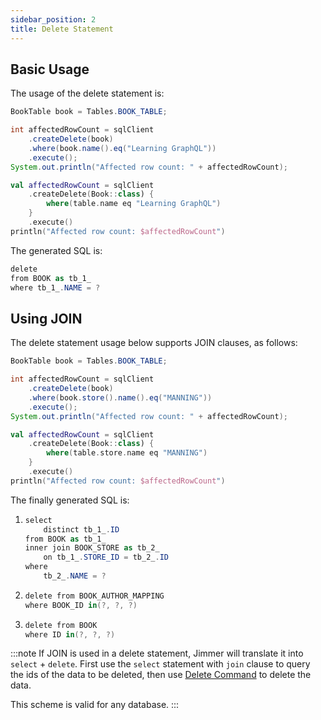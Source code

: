 ```yaml
---
sidebar_position: 2
title: Delete Statement
---
```



## Basic Usage

The usage of the delete statement is:

<Tabs groupId="language">
<TabItem value="java" label="Java">

```java  
BookTable book = Tables.BOOK_TABLE;

int affectedRowCount = sqlClient
    .createDelete(book) 
    .where(book.name().eq("Learning GraphQL"))
    .execute();
System.out.println("Affected row count: " + affectedRowCount);
```

</TabItem>

<TabItem value="kotlin" label="Kotlin">

```kotlin
val affectedRowCount = sqlClient
    .createDelete(Book::class) {
        where(table.name eq "Learning GraphQL")
    }
    .execute() 
println("Affected row count: $affectedRowCount")
```

</TabItem>
</Tabs>

The generated SQL is:

```csharp
delete  
from BOOK as tb_1_
where tb_1_.NAME = ?
```

## Using JOIN

The delete statement usage below supports JOIN clauses, as follows:

<Tabs groupId="language">
<TabItem value="java" label="Java">

```java 
BookTable book = Tables.BOOK_TABLE;

int affectedRowCount = sqlClient
    .createDelete(book)
    .where(book.store().name().eq("MANNING")) 
    .execute();
System.out.println("Affected row count: " + affectedRowCount);
```

</TabItem>

<TabItem value="kotlin" label="Kotlin">

```kotlin
val affectedRowCount = sqlClient
    .createDelete(Book::class) {
        where(table.store.name eq "MANNING")
    }
    .execute()
println("Affected row count: $affectedRowCount") 
```

</TabItem>
</Tabs>

The finally generated SQL is:

1. 
    ```csharp
    select
        distinct tb_1_.ID
    from BOOK as tb_1_
    inner join BOOK_STORE as tb_2_
        on tb_1_.STORE_ID = tb_2_.ID
    where
        tb_2_.NAME = ? 
    ```

2.  
    ```csharp
    delete from BOOK_AUTHOR_MAPPING
    where BOOK_ID in(?, ?, ?) 
    ```
3.  
    ```csharp
    delete from BOOK
    where ID in(?, ?, ?)
    ```
    
:::note 
If JOIN is used in a delete statement, Jimmer will translate it into `select` + `delete`. First use the `select` statement with `join` clause to query the ids of the data to be deleted, then use [Delete Command](./delete-command) to delete the data.

This scheme is valid for any database.
:::
